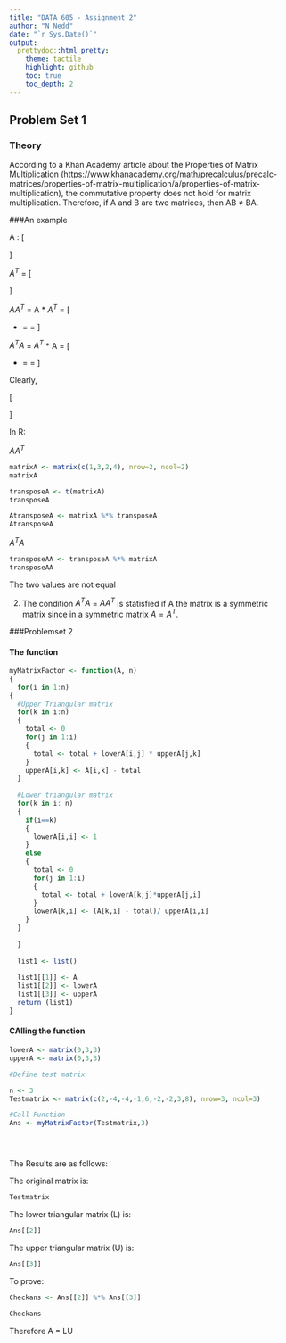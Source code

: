 ```yaml
---
title: "DATA 605 - Assignment 2"
author: "N Nedd"
date: "`r Sys.Date()`"
output:
  prettydoc::html_pretty:
    theme: tactile
    highlight: github
    toc: true
    toc_depth: 2
---
```


## Problem Set 1




### Theory

According to a Khan Academy article about the Properties of Matrix Multiplication (https://www.khanacademy.org/math/precalculus/precalc-matrices/properties-of-matrix-multiplication/a/properties-of-matrix-multiplication), the commutative property does not hold for matrix multiplication.  Therefore, if A and B are two matrices, then AB $\neq$ BA.

###An example

A : 
\[
 \begin{bmatrix}
  1 & 2 \\
  3 & 4 
 \end{bmatrix}
\]

$A^{T}$ = \[
 \begin{bmatrix}
  1 & 3 \\
  2 & 4 
 \end{bmatrix}
\]


$AA^{T}$ = A * $A^{T}$ = 
\[
 \begin{bmatrix}
  1 & 2 \\
  3 & 4 
 \end{bmatrix} * \begin{bmatrix}
  1 & 3 \\
  2 & 4 
 \end{bmatrix} =  \begin{bmatrix}
  1+4 & 3+8 \\
  3+8 & 9+16 
 \end{bmatrix} = \begin{bmatrix}
  5 & 11 \\
  11 & 25 
 \end{bmatrix}
\]


$A^{T}A$ = $A^{T}$ * A = 
\[
 \begin{bmatrix}
  1 & 3 \\
  2 & 4 
 \end{bmatrix} * \begin{bmatrix}
  1 & 2 \\
  3 & 4 
 \end{bmatrix} =  \begin{bmatrix}
  1+9 & 2+12 \\
  2+12 & 4+16 
 \end{bmatrix} = \begin{bmatrix}
  10 & 14 \\
  14 & 20 
 \end{bmatrix}
\]


Clearly, 

\[\begin{bmatrix}
  5 & 11 \\
  11 & 25 
 \end{bmatrix} \neq \begin{bmatrix}
  10 & 14 \\
  14 & 20 
 \end{bmatrix}\]
 
 
 In R:
 

$AA^{T}$
```r

matrixA <- matrix(c(1,3,2,4), nrow=2, ncol=2)
matrixA

transposeA <- t(matrixA)
transposeA

AtransposeA <- matrixA %*% transposeA
AtransposeA

```

 $A^{T}A$

```r
transposeAA <- transposeA %*% matrixA
transposeAA
```

The two values are not equal


2) The condition $A^{T}A$ = $AA^{T}$ is statisfied if A the matrix is a symmetric matrix since in a symmetric matrix $A = A^{T}$.  




###Problemset 2


#### The function

```r
myMatrixFactor <- function(A, n)
{
  for(i in 1:n)
{
  #Upper Triangular matrix
  for(k in i:n)
  {
    total <- 0
    for(j in 1:i)
    {
      total <- total + lowerA[i,j] * upperA[j,k]
    }
    upperA[i,k] <- A[i,k] - total
  }
  
  #Lower triangular matrix
  for(k in i: n)
  {
    if(i==k)
    {
      lowerA[i,i] <- 1
    }
    else
    {
      total <- 0
      for(j in 1:i)
      {
        total <- total + lowerA[k,j]*upperA[j,i]
      }
      lowerA[k,i] <- (A[k,i] - total)/ upperA[i,i]
    }
  }
  
  }
  
  list1 <- list()
  
  list1[[1]] <- A
  list1[[2]] <- lowerA
  list1[[3]] <- upperA
  return (list1)
}
```


#### CAlling the function
```r

lowerA <- matrix(0,3,3)
upperA <- matrix(0,3,3)

#Define test matrix

n <- 3
Testmatrix <- matrix(c(2,-4,-4,-1,6,-2,-2,3,8), nrow=3, ncol=3)

#Call Function
Ans <- myMatrixFactor(Testmatrix,3)





```


The Results are as follows:

The original matrix is:

```r
Testmatrix
```

The lower triangular matrix (L) is: 

```r
Ans[[2]]
```

The upper triangular matrix (U) is:

```r
Ans[[3]]
```


To prove:

```r
Checkans <- Ans[[2]] %*% Ans[[3]]

Checkans
```

Therefore A = LU

